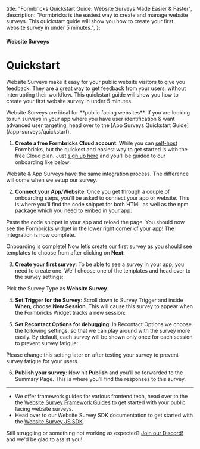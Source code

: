 


  title: "Formbricks Quickstart Guide: Website Surveys Made Easier & Faster",
  description:
    "Formbricks is the easiest way to create and manage website surveys. This quickstart guide will show you how to create your first website survey in under 5 minutes.",
};

#### Website Surveys
# Quickstart

Website Surveys make it easy for your public website visitors to give you feedback. They are a great way to get feedback from your users, without interrupting their workflow. This quickstart guide will show you how to create your first website survey in under 5 minutes.

<Note>
Website Surveys are ideal for **public facing websites**. If you are looking to run surveys in your app where you have user identification & want advanced user targeting, head over to the [App Surveys Quickstart Guide](/app-surveys/quickstart).
</Note>

1. **Create a free Formbricks Cloud account**: While you can [self-host](/docs/self-hosting/deployment) Formbricks, but the quickest and easiest way to get started is with the free Cloud plan. Just [sign up here](https://app.formbricks.com/auth/signup) and you'll be guided to our onboarding like below:

<Note>
Website & App Surveys have the same integration process. The difference will come when we setup our survey.
</Note>

<MdxImage
  src={I1}
  alt="Choose website survey from survey type"
  quality="100"
  className="max-w-full rounded-lg sm:max-w-3xl "
/>

2. **Connect your App/Website**: Once you get through a couple of onboarding steps, you’ll be asked to connect your app or website. This is where you’ll find the code snippet for both HTML as well as the npm package which you need to embed in your app:

<MdxImage
  src={I2}
  alt="Code snippet for connecting app with Formbricks"
  quality="100"
  className="max-w-full rounded-lg sm:max-w-3xl"
/>

Paste the code snippet in your app and reload the page. You should now see the Formbricks widget in the lower right corner of your app! The integration is now complete.

<MdxImage
  src={I3}
  alt="App connected with Formbricks"
  quality="100"
  className="max-w-full rounded-lg sm:max-w-3xl"
/>

Onboarding is complete! Now let’s create our first survey as you should see templates to choose from after clicking on **Next**:

<MdxImage
  src={I4}
  alt="Choose a survey template"
  quality="100"
  className="max-w-full rounded-lg sm:max-w-3xl"
/>

3. **Create your first survey**: To be able to see a survey in your app, you need to create one. We’ll choose one of the templates and head over to the survey settings:

Pick the Survey Type as **Website Survey**.


<MdxImage
    src={I5}
    alt="Survey settings for app survey"
    quality="100"
    className="max-w-full rounded-lg sm:max-w-3xl"
/>

4. **Set Trigger for the Survey**: Scroll down to Survey Trigger and inside **When**, choose **New Session**. This will cause this survey to appear when the Formbricks Widget tracks a new session:

<MdxImage
    src={I6}
    alt="Survey trigger settings for app survey"
    quality="100"
    className="max-w-full rounded-lg sm:max-w-3xl"
/>

5. **Set Recontact Options for debugging**: In Recontact Options we choose the following settings, so that we can play around with the survey more easily. By default, each survey will be shown only once for each session to prevent survey fatigue:

<Note>
Please change this setting later on after testing your survey to prevent survey fatigue for your users.
</Note>

<MdxImage
    src={I7}
    alt="Recontact options for app survey"
    quality="100"
    className="max-w-full rounded-lg sm:max-w-3xl"
/>

6. **Publish your survey**: Now hit **Publish** and you’ll be forwarded to the Summary Page. This is where you’ll find the responses to this survey.

<MdxImage
    src={I8}
    alt="Survey published successfully"
    quality="100"
    className="max-w-full rounded-lg sm:max-w-3xl"
/>

---

- We offer framework guides for various frontend tech, head over to the the [Website Survey Framework Guides](/website-survey/framework-guides) to get started with your public facing website surveys.
- Head over to our Website Survey SDK documentation to get started with the [Website Survey JS SDK](/developer-docs/website-survey-sdk).

Still struggling or something not working as expected? [Join our Discord!](https://formbricks.com/discord) and we'd be glad to assist you!
